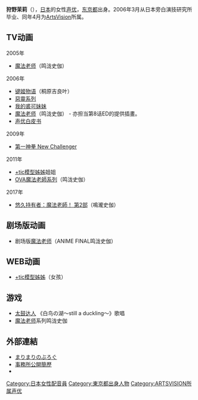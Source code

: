 {{blpunsourced|time=2014-04-07T12:42:42+00:00}}

{{配音員
|姓名= 狩野茉莉
|圖片= 
|尺寸= 
|簡介= 
|原名= 
|外文名= 狩野 茉莉
|外文= ja
|羅馬拼音= Kanou Mari
|英文名= 
|綽號= {{lang|ja|まりまり}}
|藝名= 
|生年= 
|生月= 9
|生日= 29
|出生地= {{JPN}}[[东京都|东京都]]
|出身地= 
|歿年= 
|歿月= 
|歿日= 
|死沒地= 
|國籍= {{JPN}}
|籍貫= 
|血型= O型
|配演語言= [[日語|日語]]
|教育程度= 
|母校= 
|所屬= [[ArtsVision|ArtsVision]]
|宗教信仰= 
|配偶= 
|活躍年代= 2004年－
|出道作= 鸣泷史伽（[[魔法老师|魔法老师]]）
|代表作= 
|網站= 
|其他= 
}}

'''狩野茉莉'''（{{bd||9月29日}}），[[日本|日本]]的女性[[声优|声优]]，[[东京都|东京都]]出身。2006年3月从日本旁白演技研究所毕业、同年4月为[[ArtsVision|ArtsVision]]所属。

==TV动画==
;2005年
*[[魔法老师|魔法老师]]（鸣泷史伽）
;2006年
*[[键姬物语|键姬物语]]（桐原吉良叶）
*[[惡靈系列|惡靈系列]]
*[[我的裘可妹妹|我的裘可妹妹]]
*[[魔法老师|魔法老师]]（鸣泷史伽） - 亦担当第8话ED的提供插畫。
*[[声优白皮书|声优白皮书]]
;2009年
*[[第一神拳|第一神拳 New Challenger]]
;2011年
*[[+tic模型姊姊|+tic模型姊姊]]姐姐
*[[魔法老師|OVA魔法老師系列]]（鸣泷史伽）
;2017年
*[[悠久持有者|悠久持有者：魔法老師！ 第2部]]（鳴瀧史伽）

==剧场版动画==
*剧场版[[魔法老师|魔法老师]]（ANIME FINAL鸣泷史伽）

==WEB动画==
*[[+tic模型姊姊|+tic模型姊姊]]（女孩）

==游戏==
*[[太鼓达人|太鼓达人]] 《白鸟の湖〜still a duckling〜》歌唱
*[[魔法老师|魔法老师]]系列鸣泷史伽

== 外部連結 ==
* [http://yaplog.jp/marimari_kano/ まりまりのぶろぐ] {{Wayback|url=http://yaplog.jp/marimari_kano/ |date=20190402074534 }}{{ja}}
* [https://web.archive.org/web/20120606121915/http://www.artsvision.co.jp/data.php?id=1022 事務所公開簡歷]{{ja}}
* {{Twitter|marimari_kano}}{{ja}}

{{ARTSVISION|voicercate=1}}
{{DEFAULTSORT:Kanou Mari}}
[[Category:日本女性配音員|Category:日本女性配音員]]
[[Category:東京都出身人物|Category:東京都出身人物]]
[[Category:ARTSVISION所属声优|Category:ARTSVISION所属声优]]